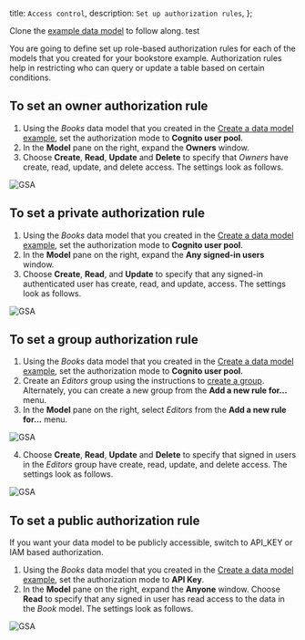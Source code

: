   title: `Access control`,
  description: `Set up authorization rules`,
};

<Callout warning>

Clone the [example data model](/console/data/data-model#data-modeling-example) to follow along. test

</Callout>

You are going to define set up role-based authorization rules for each of the models that you created for your bookstore example. Authorization rules help in restricting who can query or update a table based on certain conditions. 

## To set an owner authorization rule
1. Using the *Books* data model that you created in the [Create a data model example](/console/data/data-model#Create-a-data-model-example), set the authorization mode to **Cognito user pool**. 
2. In the **Model** pane on the right, expand the **Owners** window. 
3. Choose **Create**, **Read**, **Update** and **Delete** to specify that *Owners* have create, read, update, and delete access. The settings look as follows.

![GSA](/images/console/10_ownersaccess.png)

## To set a private authorization rule
1. Using the *Books* data model that you created in the [Create a data model example](/console/data/data-model#Create-a-data-model-example), set the authorization mode to **Cognito user pool**. 
2. In the **Model** pane on the right, expand the **Any signed-in users** window. 
3. Choose **Create**, **Read**, and **Update** to specify that any signed-in authenticated user has create, read, and update, access. The settings look as follows.

![GSA](/images/console/11_privatesaccess.png)


## To set a group authorization rule
1. Using the *Books* data model that you created in the [Create a data model example](/console/data/data-model#Create-a-data-model-example), set the authorization mode to **Cognito user pool**. 
2. Create an *Editors* group using the instructions to [create a group](/console/auth/user-management#To-create-a-group). Alternately, you can create a new group from the **Add a new rule for...** menu.
3. In the **Model** pane on the right, select *Editors* from the **Add a new rule for...** menu. 

![GSA](/images/console/8_menudetaileditors.png)

4. Choose **Create**, **Read**, **Update** and **Delete** to specify that signed in users in the *Editors* group have create, read, update, and delete access. The settings look as follows.

![GSA](/images/console/9_editorgroupaccess.png)

## To set a public authorization rule

If you want your data model to be publicly accessible, switch to API_KEY or IAM based authorization.

1. Using the *Books* data model that you created in the [Create a data model example](/console/data/data-model#Create-a-data-model-example), set the authorization mode to **API Key**. 
2. In the **Model** pane on the right, expand the **Anyone** window. Choose **Read** to specify that any signed in user has read access to the data in the *Book* model. The settings look as follows.

![GSA](/images/console/7_publicauthreadonly.png)
